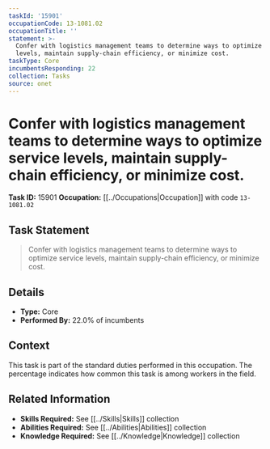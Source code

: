 ```yaml
---
taskId: '15901'
occupationCode: 13-1081.02
occupationTitle: ''
statement: >-
  Confer with logistics management teams to determine ways to optimize service
  levels, maintain supply-chain efficiency, or minimize cost.
taskType: Core
incumbentsResponding: 22
collection: Tasks
source: onet
---
```

# Confer with logistics management teams to determine ways to optimize service levels, maintain supply-chain efficiency, or minimize cost.

**Task ID:** 15901
**Occupation:** [[../Occupations|Occupation]] with code `13-1081.02`

## Task Statement

> Confer with logistics management teams to determine ways to optimize service levels, maintain supply-chain efficiency, or minimize cost.

## Details

- **Type:** Core
- **Performed By:** 22.0% of incumbents

## Context

This task is part of the standard duties performed in this occupation. The percentage indicates how common this task is among workers in the field.

## Related Information

- **Skills Required:** See [[../Skills|Skills]] collection
- **Abilities Required:** See [[../Abilities|Abilities]] collection
- **Knowledge Required:** See [[../Knowledge|Knowledge]] collection
